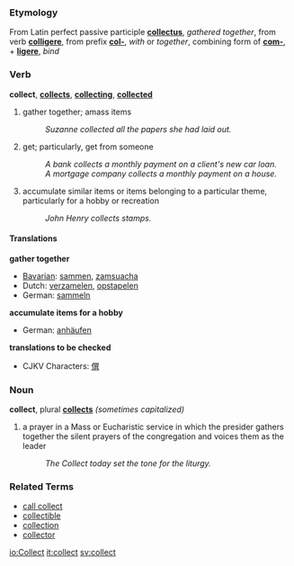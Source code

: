 ===Etymology===
From Latin perfect passive participle '''[[collectus]]''', ''gathered together'', from verb '''[[colligere]]''', from prefix '''[[col-]]''', ''with'' or ''together'', combining form of '''[[com-]]''', + '''[[ligere]]''', ''bind''

===Verb===
'''collect''', '''[[collects]]''', '''[[collecting]]''', '''[[collected]]'''

# gather together; amass items
#: ''Suzanne collected all the papers she had laid out.''
# get; particularly, get from someone
#: ''A bank collects a monthly payment on a client's new car loan.'' 
#: ''A mortgage company collects a monthly payment on a house.''
# accumulate similar items or items belonging to a particular theme, particularly for a hobby or recreation
#: ''John Henry collects stamps.''

==== Translations ====

'''gather together'''

*[[Bavarian]]: [[sammen]], [[zamsuacha]]
*Dutch: [[verzamelen]], [[opstapelen]]
*German: [[sammeln]]

'''accumulate items for a hobby'''

*German: [[anhäufen]]

'''translations to be checked'''

*CJKV Characters: [[僎]]

===Noun===
'''collect''', plural '''[[collects]]'''  ''(sometimes capitalized)''

# a prayer in a Mass or Eucharistic service in which the presider gathers together the silent prayers of the congregation and voices them as the leader
#: ''The Collect today set the tone for the liturgy.''

===Related Terms===
*[[call collect]]
*[[collectible]]
*[[collection]]
*[[collector]]

[[io:Collect]]
[[it:collect]]
[[sv:collect]]